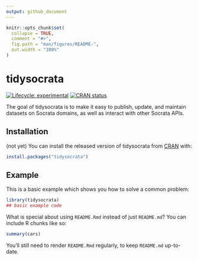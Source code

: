 ```yaml
---
output: github_document
---
```


<!-- README.md is generated from README.Rmd. Please edit that file -->

```r
knitr::opts_chunk$set(
  collapse = TRUE,
  comment = "#>",
  fig.path = "man/figures/README-",
  out.width = "100%"
)
```

# tidysocrata

<!-- badges: start -->
[![Lifecycle: experimental](https://img.shields.io/badge/lifecycle-experimental-orange.svg)](https://www.tidyverse.org/lifecycle/#experimental)
[![CRAN status](https://www.r-pkg.org/badges/version/tidysocrata)](https://CRAN.R-project.org/package=tidysocrata)
<!-- badges: end -->

The goal of tidysocrata is to make it easy to publish, update, and maintain datasets on Socrata
domains, as well as interact with other Socrata APIs.

## Installation

(not yet) You can install the released version of tidysocrata from [CRAN](https://CRAN.R-project.org) with:

``` r
install.packages("tidysocrata")
```

## Example

This is a basic example which shows you how to solve a common problem:

```r
library(tidysocrata)
## basic example code
```

What is special about using `README.Rmd` instead of just `README.md`? You can include R chunks like so:

```r
summary(cars)
```

You'll still need to render `README.Rmd` regularly, to keep `README.md` up-to-date.


